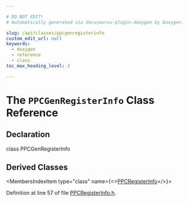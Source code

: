 ```yaml
---

# DO NOT EDIT!
# Automatically generated via docusaurus-plugin-doxygen by Doxygen.

slug: /api/classes/ppcgenregisterinfo
custom_edit_url: null
keywords:
  - doxygen
  - reference
  - class
toc_max_heading_level: 3

---
```





# The `PPCGenRegisterInfo` Class Reference

<DoxygenPage pluginConfig={pluginConfig}>



## Declaration

<CodeBlock>class PPCGenRegisterInfo</CodeBlock>

## Derived Classes

<MembersIndex>

<MembersIndexItem
  type="class"
  name={<><a href="/docs/api/classes/llvm/ppcregisterinfo">PPCRegisterInfo</a></>}>
</MembersIndexItem>

</MembersIndex>


Definition at line 57 of file <a href="/docs/api/files/lib/lib/target/lib/target/powerpc/ppcregisterinfo-h">PPCRegisterInfo.h</a>.

</DoxygenPage>
